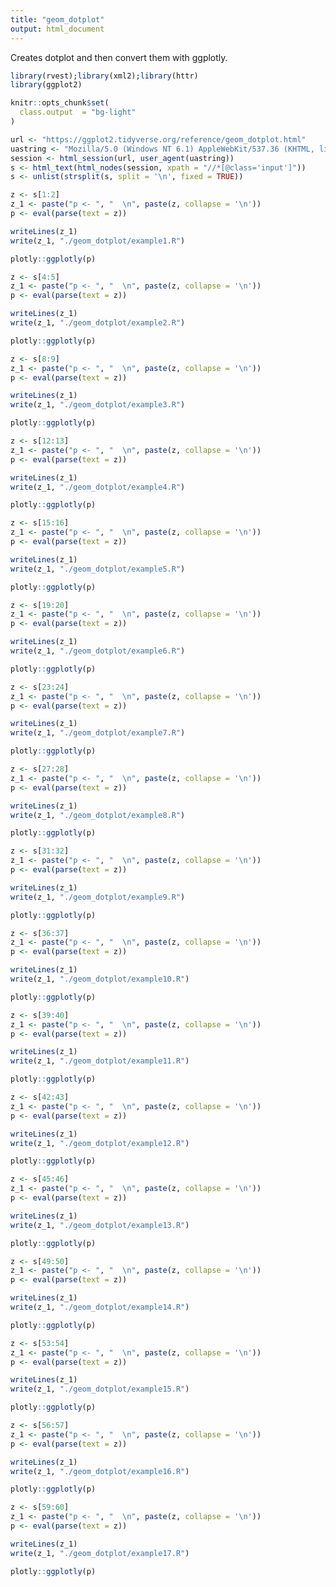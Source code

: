 ```yaml
---
title: "geom_dotplot"
output: html_document
---
```


Creates dotplot and then convert them with ggplotly.

```r
library(rvest);library(xml2);library(httr)
library(ggplot2)

knitr::opts_chunk$set(
  class.output  = "bg-light"
)
```

```r
url <- "https://ggplot2.tidyverse.org/reference/geom_dotplot.html"
uastring <- "Mozilla/5.0 (Windows NT 6.1) AppleWebKit/537.36 (KHTML, like Gecko) Chrome/88.0.4324.190 Safari/537.36"
session <- html_session(url, user_agent(uastring))
s <- html_text(html_nodes(session, xpath = "//*[@class='input']"))
s <- unlist(strsplit(s, split = '\n', fixed = TRUE))
```

```r
z <- s[1:2]
z_1 <- paste("p <- ", "  \n", paste(z, collapse = '\n'))
p <- eval(parse(text = z))
```

```r
writeLines(z_1)
write(z_1, "./geom_dotplot/example1.R")
```

```r
plotly::ggplotly(p)
```

```r
z <- s[4:5]
z_1 <- paste("p <- ", "  \n", paste(z, collapse = '\n'))
p <- eval(parse(text = z))
```

```r
writeLines(z_1)
write(z_1, "./geom_dotplot/example2.R")
```

```r
plotly::ggplotly(p)
```

```r
z <- s[8:9]
z_1 <- paste("p <- ", "  \n", paste(z, collapse = '\n'))
p <- eval(parse(text = z))
```

```r
writeLines(z_1)
write(z_1, "./geom_dotplot/example3.R")
```

```r
plotly::ggplotly(p)
```

```r
z <- s[12:13]
z_1 <- paste("p <- ", "  \n", paste(z, collapse = '\n'))
p <- eval(parse(text = z))
```

```r
writeLines(z_1)
write(z_1, "./geom_dotplot/example4.R")
```

```r
plotly::ggplotly(p)
```

```r
z <- s[15:16]
z_1 <- paste("p <- ", "  \n", paste(z, collapse = '\n'))
p <- eval(parse(text = z))
```

```r
writeLines(z_1)
write(z_1, "./geom_dotplot/example5.R")
```

```r
plotly::ggplotly(p)
```

```r
z <- s[19:20]
z_1 <- paste("p <- ", "  \n", paste(z, collapse = '\n'))
p <- eval(parse(text = z))
```

```r
writeLines(z_1)
write(z_1, "./geom_dotplot/example6.R")
```

```r
plotly::ggplotly(p)
```

```r
z <- s[23:24]
z_1 <- paste("p <- ", "  \n", paste(z, collapse = '\n'))
p <- eval(parse(text = z))
```

```r
writeLines(z_1)
write(z_1, "./geom_dotplot/example7.R")
```

```r
plotly::ggplotly(p)
```

```r
z <- s[27:28]
z_1 <- paste("p <- ", "  \n", paste(z, collapse = '\n'))
p <- eval(parse(text = z))
```

```r
writeLines(z_1)
write(z_1, "./geom_dotplot/example8.R")
```

```r
plotly::ggplotly(p)
```

```r
z <- s[31:32]
z_1 <- paste("p <- ", "  \n", paste(z, collapse = '\n'))
p <- eval(parse(text = z))
```

```r
writeLines(z_1)
write(z_1, "./geom_dotplot/example9.R")
```

```r
plotly::ggplotly(p)
```

```r
z <- s[36:37]
z_1 <- paste("p <- ", "  \n", paste(z, collapse = '\n'))
p <- eval(parse(text = z))
```

```r
writeLines(z_1)
write(z_1, "./geom_dotplot/example10.R")
```

```r
plotly::ggplotly(p)
```

```r
z <- s[39:40]
z_1 <- paste("p <- ", "  \n", paste(z, collapse = '\n'))
p <- eval(parse(text = z))
```

```r
writeLines(z_1)
write(z_1, "./geom_dotplot/example11.R")
```

```r
plotly::ggplotly(p)
```

```r
z <- s[42:43]
z_1 <- paste("p <- ", "  \n", paste(z, collapse = '\n'))
p <- eval(parse(text = z))
```

```r
writeLines(z_1)
write(z_1, "./geom_dotplot/example12.R")
```

```r
plotly::ggplotly(p)
```

```r
z <- s[45:46]
z_1 <- paste("p <- ", "  \n", paste(z, collapse = '\n'))
p <- eval(parse(text = z))
```

```r
writeLines(z_1)
write(z_1, "./geom_dotplot/example13.R")
```

```r
plotly::ggplotly(p)
```

```r
z <- s[49:50]
z_1 <- paste("p <- ", "  \n", paste(z, collapse = '\n'))
p <- eval(parse(text = z))
```

```r
writeLines(z_1)
write(z_1, "./geom_dotplot/example14.R")
```

```r
plotly::ggplotly(p)
```

```r
z <- s[53:54]
z_1 <- paste("p <- ", "  \n", paste(z, collapse = '\n'))
p <- eval(parse(text = z))
```

```r
writeLines(z_1)
write(z_1, "./geom_dotplot/example15.R")
```

```r
plotly::ggplotly(p)
```

```r
z <- s[56:57]
z_1 <- paste("p <- ", "  \n", paste(z, collapse = '\n'))
p <- eval(parse(text = z))
```

```r
writeLines(z_1)
write(z_1, "./geom_dotplot/example16.R")
```

```r
plotly::ggplotly(p)
```

```r
z <- s[59:60]
z_1 <- paste("p <- ", "  \n", paste(z, collapse = '\n'))
p <- eval(parse(text = z))
```

```r
writeLines(z_1)
write(z_1, "./geom_dotplot/example17.R")
```

```r
plotly::ggplotly(p)
```


